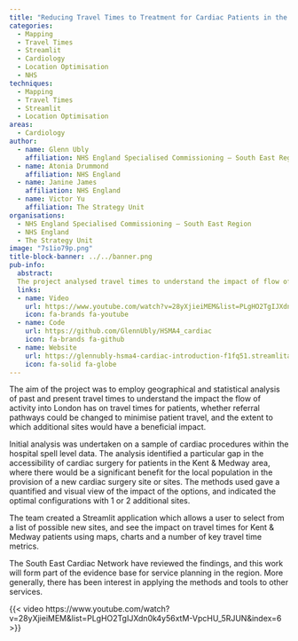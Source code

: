 ```yaml
---
title: "Reducing Travel Times to Treatment for Cardiac Patients in the South East of England"
categories:
  - Mapping
  - Travel Times
  - Streamlit
  - Cardiology
  - Location Optimisation
  - NHS
techniques:
  - Mapping
  - Travel Times
  - Streamlit
  - Location Optimisation
areas:
  - Cardiology
author:
  - name: Glenn Ubly
    affiliation: NHS England Specialised Commissioning – South East Region
  - name: Atonia Drummond
    affiliation: NHS England
  - name: Janine James
    affiliation: NHS England
  - name: Victor Yu
    affiliation: The Strategy Unit
organisations:
  - NHS England Specialised Commissioning – South East Region
  - NHS England
  - The Strategy Unit
image: "7s1io79p.png"
title-block-banner: ../../banner.png
pub-info:
  abstract:
  The project analysed travel times to understand the impact of flow of activity into London on patient travel. It identified a gap in cardiac surgery access for Kent & Medway patients, suggesting new sites could help. A Streamlit app visualised these impacts.
  links:
  - name: Video
    url: https://www.youtube.com/watch?v=28yXjieiMEM&list=PLgHO2TgIJXdn0k4y56xtM-VpcHU_5RJUN&index=6
    icon: fa-brands fa-youtube
  - name: Code
    url: https://github.com/GlennUbly/HSMA4_cardiac
    icon: fa-brands fa-github
  - name: Website
    url: https://glennubly-hsma4-cardiac-introduction-f1fq51.streamlitapp.com/
    icon: fa-solid fa-globe
---
```


The aim of the project was to employ geographical and statistical analysis of past and present travel times to understand the impact the flow of activity into London has on travel times for patients, whether referral pathways could be changed to minimise patient travel, and the extent to which additional sites would have a beneficial impact.

Initial analysis was undertaken on a sample of cardiac procedures within the hospital spell level data. The analysis identified a particular gap in the accessibility of cardiac surgery for patients in the Kent & Medway area, where there would be a significant benefit for the local population in the provision of a new cardiac surgery site or sites. The methods used gave a quantified and visual view of the impact of the options, and indicated the optimal configurations with 1 or 2 additional sites.

The team created a Streamlit application which allows a user to select from a list of possible new sites, and see the impact on travel times for Kent & Medway patients using maps, charts and a number of key travel time metrics.

The South East Cardiac Network have reviewed the findings, and this work will form part of the evidence base for service planning in the region. More generally, there has been interest in applying the methods and tools to other services.

{{< video https://www.youtube.com/watch?v=28yXjieiMEM&list=PLgHO2TgIJXdn0k4y56xtM-VpcHU_5RJUN&index=6 >}}
